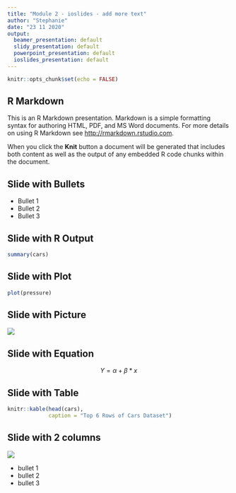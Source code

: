 ```yaml
---
title: "Module 2 - ioslides - add more text"
author: "Stephanie"
date: "23 11 2020"
output:
  beamer_presentation: default
  slidy_presentation: default
  powerpoint_presentation: default
  ioslides_presentation: default
---
```


```r
knitr::opts_chunk$set(echo = FALSE)
```

## R Markdown

This is an R Markdown presentation. Markdown is a simple formatting syntax for authoring HTML, PDF, and MS Word documents. For more details on using R Markdown see <http://rmarkdown.rstudio.com>.

When you click the **Knit** button a document will be generated that includes both content as well as the output of any embedded R code chunks within the document.

## Slide with Bullets

- Bullet 1
- Bullet 2
- Bullet 3

## Slide with R Output

```r
summary(cars)
```

## Slide with Plot

```r
plot(pressure)
```

## Slide with Picture {.flexbox .vcenter}

![](sunstar.png)

## Slide with Equation

$$ Y = \alpha + \beta*x $$

## Slide with Table

```r
knitr::kable(head(cars),
             caption = "Top 6 Rows of Cars Dataset")
```

## Slide with 2 columns {.columns-2}


![](sunstar.png)

- bullet 1
- bullet 2
- bullet 3